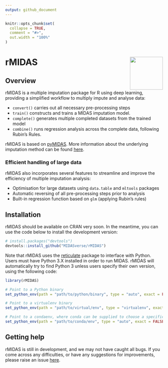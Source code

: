 ```yaml
---
output: github_document
---
```


<!-- README.md is generated from README.Rmd. Please edit that file -->

```r
knitr::opts_chunk$set(
  collapse = TRUE,
  comment = "#>",
  out.width = "100%"
)
```

# rMIDAS <img src='man/figures/logo.png' align="right" height="105" />

<!-- badges: start -->
<!-- [![CRAN status](https://www.r-pkg.org/badges/version/dplyr)](https://cran.r-project.org/package=dplyr) -->
<!-- [![R build status](https://github.com/tidyverse/dplyr/workflows/R-CMD-check/badge.svg)](https://github.com/tidyverse/dplyr/actions?workflow=R-CMD-check) -->
<!-- [![Codecov test coverage](https://codecov.io/gh/tidyverse/dplyr/branch/master/graph/badge.svg)](https://codecov.io/gh/tidyverse/dplyr?branch=master) -->
<!-- [![R build status](https://github.com/tidyverse/dplyr/workflows/R-CMD-check/badge.svg)](https://github.com/tidyverse/dplyr/actions) -->
<!-- badges: end -->

## Overview

rMIDAS is a multiple imputation package for R using deep learning, providing a simplified workflow to multiply impute and analyse data:

* `convert()` carries out all necessary pre-processing steps
* `train()` constructs and trains a MIDAS imputation model.
* `complete()` generates multiple completed datasets from the trained model
* `combine()` runs regression analysis across the complete data, following Rubin's Rules.


rMIDAS is based on [pyMIDAS](https://github.com/MIDASverse/pyMIDAS). More information about the underlying imputation method can be found [here](https://doi.org/10.33774/apsa-2020-3tk40-v3).

### Efficient handling of large data

rMIDAS also incorporates several features to streamline and improve the efficiency of multiple imputation analysis: 

* Optimisation for large datasets using `data.table` and `mltools` packages
* Automatic reversing of all pre-processing steps prior to analysis
* Built-in regression function based on `glm` (applying Rubin's rules) 

## Installation

rMIDAS should be available on CRAN very soon. In the meantime, you can use the code below to install the development version:

```r
# install.packages("devtools")
devtools::install_github("MIDASverse/rMIDAS")
```

Note that rMIDAS uses the [reticulate](https://github.com/rstudio/reticulate) package to interface with Python. Users must have Python 3.X installed in order to run MIDAS. rMIDAS will automatically try to find Python 3 unless users specify their own version, using the following code:

```r
library(rMIDAS)

# Point to a Python binary
set_python_env(path = "path/to/python/binary", type = "auto", exact = FALSE)

# Point to a virtualenv binary
set_python_env(path = "path/to/virtual/env", type = "virtualenv", exact = FALSE)

# Point to a condaenv, where conda can be supplied to choose a specific executable
set_python_env(path = "path/to/conda/env", type = "auto", exact = FALSE, conda = "auto")

```


<!-- ## Usage -->

<!-- ```{r, message = FALSE} -->

<!-- ``` -->

## Getting help

rMIDAS is still in development, and we may not have caught all bugs. If you come across any difficulties, or have any suggestions for improvements, please raise an issue [here](https://github.com/MIDASverse/pyMIDAS/issues). 
